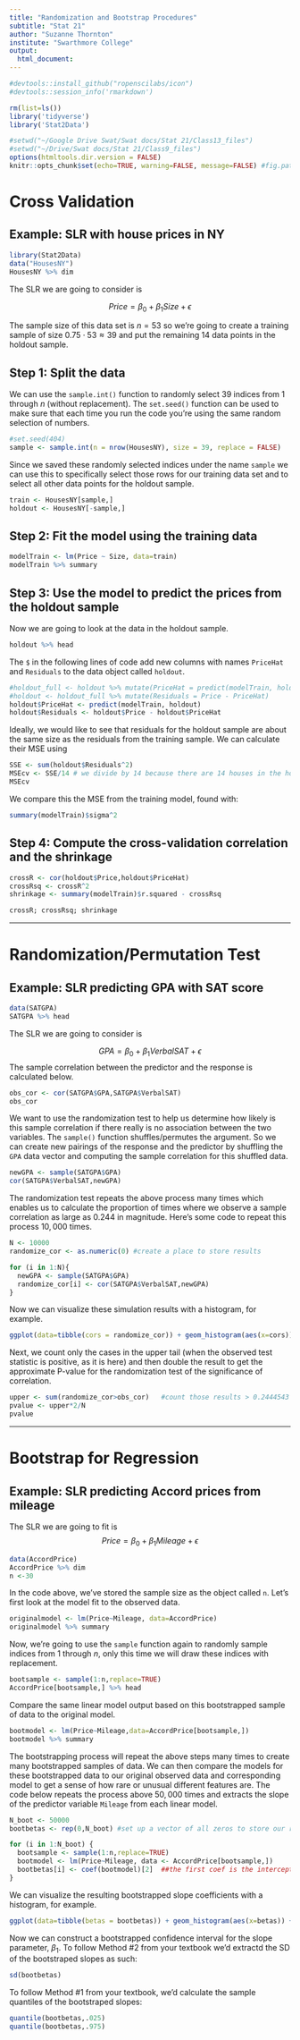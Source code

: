 ```yaml
---
title: "Randomization and Bootstrap Procedures"
subtitle: "Stat 21"
author: "Suzanne Thornton"
institute: "Swarthmore College"
output:
  html_document: 
---
```


```r
#devtools::install_github("ropenscilabs/icon")
#devtools::session_info('rmarkdown')

rm(list=ls())
library('tidyverse')
library('Stat2Data')

#setwd("~/Google Drive Swat/Swat docs/Stat 21/Class13_files")
#setwd("~/Drive/Swat docs/Stat 21/Class9_files")
options(htmltools.dir.version = FALSE)
knitr::opts_chunk$set(echo=TRUE, warning=FALSE, message=FALSE) #fig.path='Figs/',
```


# Cross Validation

## Example: SLR with house prices in NY 

```r
library(Stat2Data)
data("HousesNY")
HousesNY %>% dim
```

The SLR we are going to consider is 

$$Price = \beta_0 + \beta_1 Size + \epsilon$$ 

The sample size of this data set is $n=53$ so we're going to create a training sample of size $0.75\cdot 53\approx 39$ and put the remaining $14$ data points in the holdout sample. 

## Step 1: Split the data 

We can use the `sample.int()` function to randomly select $39$ indices from $1$ through $n$ (without replacement). The `set.seed()` function can be used to make sure that each time you run the code you're using the same random selection of numbers. 
```r
#set.seed(404)
sample <- sample.int(n = nrow(HousesNY), size = 39, replace = FALSE)
```

Since we saved these randomly selected indices under the name `sample` we can use this to specifically select those rows for our training data set and to select all other data points for the holdout sample. 
```r
train <- HousesNY[sample,]
holdout <- HousesNY[-sample,]
```

## Step 2: Fit the model using the training data
```r
modelTrain <- lm(Price ~ Size, data=train)
modelTrain %>% summary 
```

## Step 3: Use the model to predict the prices from the holdout sample 

Now we are going to look at the data in the holdout sample.
```r
holdout %>% head 
```

The `$` in the following lines of code add new columns with names `PriceHat` and `Residuals` to the data object called `holdout`. 
```r
#holdout_full <- holdout %>% mutate(PriceHat = predict(modelTrain, holdout))    ##these two lines are equivalent to the lines below
#holdout <- holdout_full %>% mutate(Residuals = Price - PriceHat)
holdout$PriceHat <- predict(modelTrain, holdout)       
holdout$Residuals <- holdout$Price - holdout$PriceHat
```

Ideally, we would like to see that residuals for the holdout sample are about the same size as the residuals from the training sample. We can calculate their MSE using
```r
SSE <- sum(holdout$Residuals^2)
MSEcv <- SSE/14 # we divide by 14 because there are 14 houses in the holdout sample
MSEcv 
```

We compare this the MSE from the training model, found with: 
```r
summary(modelTrain)$sigma^2
```

## Step 4: Compute the cross-validation correlation and the shrinkage

```r
crossR <- cor(holdout$Price,holdout$PriceHat)
crossRsq <- crossR^2
shrinkage <- summary(modelTrain)$r.squared - crossRsq

crossR; crossRsq; shrinkage
```

***

# Randomization/Permutation Test

## Example: SLR predicting GPA with SAT score
```r
data(SATGPA)
SATGPA %>% head 
```

The SLR we are going to consider is 

$$GPA = \beta_0 + \beta_1 VerbalSAT + \epsilon$$ 
The sample correlation between the predictor and the response is calculated below.
```r
obs_cor <- cor(SATGPA$GPA,SATGPA$VerbalSAT)
obs_cor
```

We want to use the randomization test to help us determine how likely is this sample correlation if there really is no association between the two variables. The `sample()` function shuffles/permutes the argument. So we can create new pairings of the response and the predictor by shuffling the `GPA` data vector and computing the sample correlation for this shuffled data.

```r
newGPA <- sample(SATGPA$GPA)  
cor(SATGPA$VerbalSAT,newGPA)  
```

The randomization test repeats the above process many times which enables us to calculate the proportion of times where we observe a sample correlation as large as $0.244$ in magnitude. Here's some code to repeat this process $10,000$ times.
```r
N <- 10000  
randomize_cor <- as.numeric(0) #create a place to store results

for (i in 1:N){
  newGPA <- sample(SATGPA$GPA)
  randomize_cor[i] <- cor(SATGPA$VerbalSAT,newGPA)
}
```

Now we can visualize these simulation results with a histogram, for example.

```r
ggplot(data=tibble(cors = randomize_cor)) + geom_histogram(aes(x=cors)) + labs(x="Sample correlation", y="frequency")
```

Next, we count only the cases in the upper tail (when the observed test statistic is positive, as it is here) and then double the
result to get the approximate P-value for the randomization test of the significance of correlation.

```r
upper <- sum(randomize_cor>obs_cor)   #count those results > 0.2444543
pvalue <- upper*2/N
pvalue  
```

***

# Bootstrap for Regression

## Example: SLR predicting Accord prices from mileage 


The SLR we are going to fit is 
$$Price = \beta_0 +\beta_1 Mileage +\epsilon$$
```r
data(AccordPrice) 
AccordPrice %>% dim
n <-30
```

In the code above, we've stored the sample size as the object called `n`. Let's first look at the model fit to the observed data.

```r
originalmodel <- lm(Price~Mileage, data=AccordPrice)
originalmodel %>% summary
```

Now, we're going to use the `sample` function again to randomly sample indices from $1$ through $n$, only this time we will draw these indices with replacement.
```r
bootsample <- sample(1:n,replace=TRUE)
AccordPrice[bootsample,] %>% head
```

Compare the same linear model output based on this bootstrapped sample of data to the original model.
```r
bootmodel <- lm(Price~Mileage,data=AccordPrice[bootsample,])
bootmodel %>% summary
```

The bootstrapping process will repeat the above steps many times to create many bootstrapped samples of data. We can then compare the models for these bootstrapped data to our original observed data and corresponding model to get a sense of how rare or unusual different features are. The code below repeats the process above $50,000$ times and extracts the slope of the predictor variable `Mileage` from each linear model.

```r
N_boot <- 50000
bootbetas <- rep(0,N_boot) #set up a vector of all zeros to store our resulting bootstrapped beta coefficients in

for (i in 1:N_boot) {  
  bootsample <- sample(1:n,replace=TRUE)
  bootmodel <- lm(Price~Mileage, data <- AccordPrice[bootsample,])
  bootbetas[i] <- coef(bootmodel)[2]  ##the first coef is the intercept
}
```

We can visualize the resulting bootstrapped slope coefficients with a histogram, for example. 

```r
ggplot(data=tibble(betas = bootbetas)) + geom_histogram(aes(x=betas)) + labs(x="bootstrapped beta_1_hat values", y="frequency")
```

Now we can construct a bootstrapped confidence interval for the slope parameter, $\beta_1$. To follow Method #2 from your textbook we'd extractd the SD of the bootstraped slopes as such:
```r
sd(bootbetas)
```

To follow Method #1 from your textbook, we'd calculate the sample quantiles of the bootstraped slopes:
```r
quantile(bootbetas,.025)
quantile(bootbetas,.975)
```